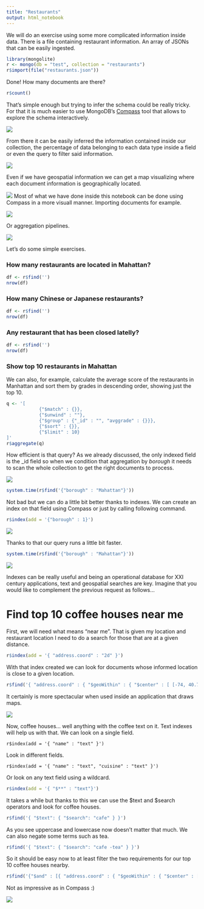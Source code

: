 ```yaml
---
title: "Restaurants"
output: html_notebook
---
```


We will do an exercise using some more complicated information inside data. There is a file containing restaurant information. An array of JSONs that can be easily ingested.

```r
library(mongolite)
r <- mongo(db = "test", collection = "restaurants")
r$import(file("restaurants.json"))
```

Done! How many documents are there?

```r
r$count()
```

That's simple enough but trying to infer the schema could be really tricky. For that it is much easier to use MongoDB's [Compass](https://www.mongodb.com/products/compass) tool that allows to explore the schema interactively.

![](images/schema.png)

From there it can be easily inferred the information contained inside our collection, the percentage of data belonging to each data type inside a field or even the query to filter said information.

![](images/schema2.png)

Even if we have geospatial information we can get a map visualizing where each document information is geographically located.

![](images/schema3.png)
Most of what we have done inside this notebook can be done using Compass in a more visuall manner. Importing documents for example.

![](images/import.png)

Or aggregation pipelines.

![](images/aggregation.png)

Let's do some simple exercises.

### How many restaurants are located in Mahattan?

```r
df <- r$find('')
nrow(df)
```

### How many Chinese or Japanese restaurants?

```r
df <- r$find('')
nrow(df)
```

### Any restaurant that has been closed latelly?

```r
df <- r$find('')
nrow(df)
```

### Show top 10 restaurants in Mahattan

We can also, for example, calculate the average score of the restaurants in Manhattan and sort them by grades in descending order, showing just the top 10.

```r
q <- '[
            {"$match" : {}},
            {"$unwind" : ""},
            {"$group" : {"_id" : "", "avggrade" : {}}},
            {"$sort" : {}},
            {"$limit" : 10}
]'
r$aggregate(q)
```

How efficient is that query? As we already discussed, the only indexed field is the _id field so when we condition that aggregation by *borough* it needs to scan the whole collection to get the right documents to process.

![](images/explain.png)


```r
system.time(r$find('{"borough" : "Mahattan"}'))
```

Not bad but we can do a little bit better thanks to indexes. We can create an index on that field using Compass or just by calling following command.

```r
r$index(add = '{"borough" : 1}')
```
![](images/index.png)

Thanks to that our query runs a little bit faster.

```r
system.time(r$find('{"borough" : "Mahattan"}'))
```
![](images/explainidx.png)

Indexes can be really useful and being an operational database for XXI century applications, text and geospatial searches are key. Imagine that you would like to complement the previous request as follows...

# Find top 10 coffee houses near me

First, we will need what means "near me". That is given my location and restaurant location I need to do a search for those that are at a given distance.

```r
r$index(add = '{ "address.coord" : "2d" }')
```

With that index created we can look for documents whose informed location is close to a given location.

```r
r$find('{ "address.coord" : { "$geoWithin" : { "$center" : [ [-74, 40.74 ] , 0.01 ] } } }')
```

It certainly is more spectacular when used inside an application that draws maps.

![](images/geo.png)

Now, coffee houses... well anything with the coffee text on it. Text indexes will help us with that. We can look on a single field.

```mongodb
r$index(add = '{ "name" : "text" }')
```

Look in different fields.

```mongodb
r$index(add = '{ "name" : "text", "cuisine" : "text" }')
```

Or look on any text field using a wildcard.

```r
r$index(add = '{ "$**" : "text"}')
```

It takes a while but thanks to this we can use the $text and $search operators and look for coffee houses.

```r
r$find('{ "$text": { "$search": "cafe" } }')
```

As you see uppercase and lowercase now doesn't matter that much. We can also negate some terms such as tea.

```r
r$find('{ "$text": { "$search": "cafe -tea" } }')
```

So it should be easy now to at least filter the two requirements for our top 10 coffee houses nearby.

```r
r$find('{"$and" : [{ "address.coord" : { "$geoWithin" : { "$center" : [ [-74, 40.74 ] , 0.01 ] } } }, { "$text": { "$search": "cafe -tea" } }]}')
```

Not as impressive as in Compass :)

![](images/closecoffee.png)


